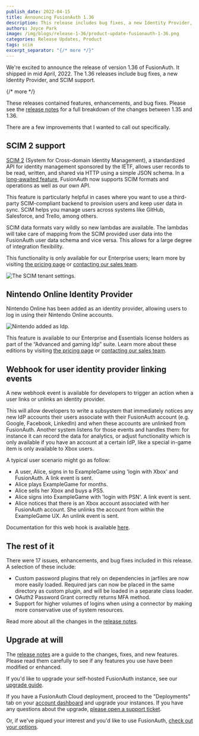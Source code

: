 ```yaml
---
publish_date: 2022-04-15 
title: Announcing FusionAuth 1.36
description: This release includes bug fixes, a new Identity Provider, and SCIM2 support.
authors: Joyce Park 
image: /img/blogs/release-1-36/product-update-fusionauth-1-36.png
categories: Release Updates, Product
tags: scim
excerpt_separator: "{/* more */}"
---
```


We're excited to announce the release of version 1.36 of FusionAuth. It shipped in mid April, 2022. The 1.36 releases include bug fixes, a new Identity Provider, and SCIM support.

{/* more */}

These releases contained features, enhancements, and bug fixes. Please see the [release notes](/docs/release-notes/#version-1-36-1) for a full breakdown of the changes between 1.35 and 1.36. 

There are a few improvements that I wanted to call out specifically.

## SCIM 2 support

[SCIM 2](http://www.simplecloud.info) (System for Cross-domain Identity Management), a standardized API for identity management sponsored by the IETF, allows user records to be read, written, and shared via HTTP using a simple JSON schema. In a [long-awaited feature](https://github.com/FusionAuth/fusionauth-issues/issues/106), FusionAuth now supports SCIM formats and operations as well as our own API.

This feature is particularly helpful in cases where you want to use a third-party SCIM-compliant backend to provision users and keep user data in sync. SCIM helps you manage users across systems like GitHub, Salesforce, and Trello, among others.

SCIM data formats vary wildly so new lambdas are available. The lambdas will take care of mapping from the SCIM provided user data into the FusionAuth user data schema and vice versa. This allows for a large degree of integration flexibility.

This functionality is only available for our Enterprise users; learn more by visiting [the pricing page](/pricing) or [contacting our sales team](/contact).

![The SCIM tenant settings.](/img/blogs/release-1-36/scim-tenant-settings.png)

## Nintendo Online Identity Provider

Nintendo Online has been added as an identity provider, allowing users to log in using their Nintendo Online accounts.

![Nintendo added as Idp.](/img/blogs/release-1-36/nintendo-login.png)

This feature is available to our Enterprise and Essentials license holders as part of the “Advanced and gaming Idp” suite. Learn more about these editions by visiting [the pricing page](/pricing) or [contacting our sales team](/contact).
 
## Webhook for user identity provider linking events

A new webhook event is available for developers to trigger an action when a user links or unlinks an identity provider.

This will allow developers to write a subsystem that immediately notices any new IdP accounts their users associate with their FusionAuth account (e.g. Google, Facebook, LinkedIn) and when these accounts are unlinked from FusionAuth. Another system listens for those events and handles them: for instance it can record the data for analytics, or adjust functionality which is only available if you have an account at a certain IdP, like a special in-game item is only available to Xbox users.

A typical user scenario might go as follow:

* A user, Alice, signs in to ExampleGame using 'login with Xbox' and FusionAuth. A link event is sent.
* Alice plays ExampleGame for months.
* Alice sells her Xbox and buys a PS5.
* Alice signs into ExampleGame with 'login with PSN'. A link event is sent.
* Alice notices that there is an Xbox account associated with her FusionAuth account. She unlinks the account from within the ExampleGame UX. An unlink event is sent.

Documentation for this web hook is available [here](/docs/extend/events-and-webhooks/events/).
 
## The rest of it

There were 17 issues, enhancements, and bug fixes included in this release. A selection of these include:

* Custom password plugins that rely on dependencies in jarfiles are now more easily loaded. Required jars can now be  placed in the same directory as custom plugin, and will be loaded in a separate class loader.
* OAuth2 Password Grant correctly returns MFA method.
* Support for higher volumes of logins when using a connector by making more conservative use of system resources.

Read more about all the changes in the [release notes](/docs/release-notes/#version-1-36-1).

## Upgrade at will

The [release notes](/docs/release-notes/#version-1-36-1) are a guide to the changes, fixes, and new features. Please read them carefully to see if any features you use have been modified or enhanced.

If you'd like to upgrade your self-hosted FusionAuth instance, see our [upgrade guide](/docs/operate/deploy/upgrade). 

If you have a FusionAuth Cloud deployment, proceed to the "Deployments" tab on your [account dashboard](https://account.fusionauth.io/account/deployment/) and upgrade your instances. If you have any questions about the upgrade, [please open a support ticket](https://account.fusionauth.io/account/support/).

Or, if we've piqued your interest and you'd like to use FusionAuth, [check out your options](/pricing).
